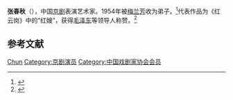 {{refimprove|time=2015-05-21T10:48:36+00:00}}
{{expand|time=2015-05-21T10:08:58+00:00}}
'''张春秋'''（{{bd|1926年||2015年|5月18日|catIdx=Zhang}}），中国[[京剧|京剧]]表演艺术家。1954年被[[梅兰芳|梅兰芳]]收为弟子。<ref>{{cite web|url=http://paper.dzwww.com/dzrb/content/20140926/Articel14002MT.htm|title=女儿眼里的张春秋:她为京剧而生|author=大众日报数字报|publisher=|access-date=2015-05-21|archive-date=2016-01-05|archive-url=https://web.archive.org/web/20160105111823/http://paper.dzwww.com/dzrb/content/20140926/Articel14002MT.htm}}</ref>代表作品为《红云岗》中的“红嫂”，获得[[毛泽东|毛泽东]]等领导人称赞。<ref>{{cite web|url=http://news.ifeng.com/a/20150520/43796144_0.shtml|title=张春秋|publisher=|access-date=2015-05-21|archive-date=2016-01-05|archive-url=https://web.archive.org/web/20160105160632/http://news.ifeng.com/a/20150520/43796144_0.shtml}}</ref>

== 参考文献 ==
{{Reflist}}

{{中国戏剧家协会第三届理事会}}

{{Authority control}}
{{DEFAULTSORT:Zhang张}}
[[Category:张姓|Chun]]
[[Category:京剧演员|Category:京剧演员]]
[[Category:中国戏剧家协会会员|Category:中国戏剧家协会会员]]